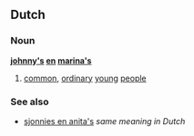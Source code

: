 ==Dutch==

===Noun===
'''[[johnny]][['s]] [[en]] [[marina]][['s]]'''  {{p}}

# {{context|Flemish|pejorative}} [[common]], [[ordinary]] [[young]] [[people]]

===See also===
*[[sjonnies en anita's]] ''same meaning in Dutch''